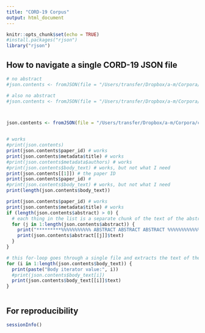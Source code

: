 ```yaml
---
title: "CORD-19 Corpus"
output: html_document
---
```


```r
knitr::opts_chunk$set(echo = TRUE)
#install.packages("rjson")
library("rjson")
```

## How to navigate a single CORD-19 JSON file

```r
# no abstract
#json.contents <- fromJSON(file = "/Users/transfer/Dropbox/a-m/Corpora/cord19/noncomm_use_subset/ff34c772e37156609477e7f0fa4aba793171f806.json") # no abstract

# also no abstract
#json.contents <- fromJSON(file = "/Users/transfer/Dropbox/a-m/Corpora/cord19/noncomm_use_subset/ff5a79ed22ea416e6d89caad1cf0d83dbc741a4b.json") # 



json.contents <- fromJSON(file = "/Users/transfer/Dropbox/a-m/Corpora/cord19/noncomm_use_subset/025ed2caa0ae1ab7f04d3479116e6ed2a334938d.json") # 


# works
#print(json.contents) 
print(json.contents$paper_id) # works
print(json.contents$metadata$title) # works
#print(json.contents$metadata$authors) # works
#print(json.contents$body_text) # works, but not what I need
print(json.contents[[1]]) # the paper ID
print(json.contents$paper_id) # 
#print(json.contents$body_text) # works, but not what I need
print(length(json.contents$body_text))

print(json.contents$paper_id) # works
print(json.contents$metadata$title) # works
if (length(json.contents$abstract) > 0) { 
  # each thing in the list is a separate chunk of the text of the abstract, which could be multiple paragraphs/sections
  for (j in 1:length(json.contents$abstract)) {
    print("*********%%%%%%%%%%% ABSTRACT ABSTRACT ABSTRACT %%%%%%%%%%%%%*********")
    print(json.contents$abstract[[j]]$text)
  }
}

# this for-loop goes through a single file and extracts the text of the body. need separate code for title, abstract (if there be one), etc.
for (i in 1:length(json.contents$body_text)) {
  print(paste("Body iterator value:", i))
  #print(json.contents$body_text[i])
  print(json.contents$body_text[[i]]$text)
}
```

```r

```

## For reproducibility

```r
sessionInfo()
```


